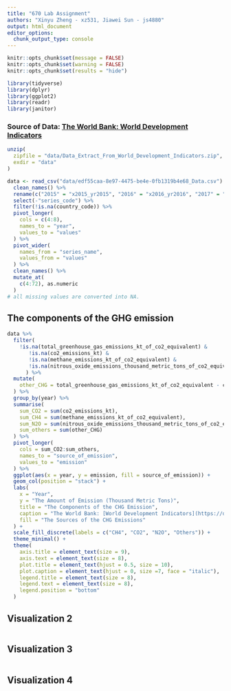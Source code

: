 ```yaml
---
title: "670 Lab Assignment"
authors: "Xinyu Zheng - xz531, Jiawei Sun - js4880"
output: html_document
editor_options: 
  chunk_output_type: console
---
```


```r
knitr::opts_chunk$set(message = FALSE)
knitr::opts_chunk$set(warning = FALSE)
knitr::opts_chunk$set(results = "hide")
```

```r
library(tidyverse)
library(dplyr)
library(ggplot2)
library(readr)
library(janitor)
```

### Source of Data: [The World Bank: World Development Indicators](https://databank.worldbank.org/source/world-development-indicators#)

```r
unzip(
  zipfile = "data/Data_Extract_From_World_Development_Indicators.zip",
  exdir = "data"
)

data <- read_csv("data/edf55caa-8e97-4475-be4e-0fb1319b4e68_Data.csv") %>%
  clean_names() %>%
  rename(c("2015" = "x2015_yr2015", "2016" = "x2016_yr2016", "2017" = "x2017_yr2017","2018" = "x2018_yr2018", "2019" = "x2019_yr2019")) %>%
  select(-"series_code") %>%
  filter(!is.na(country_code)) %>%
  pivot_longer(
    cols = c(4:8),
    names_to = "year",
    values_to = "values"
  ) %>%
  pivot_wider(
    names_from = "series_name", 
    values_from = "values"
  ) %>%
  clean_names() %>%
  mutate_at(
    c(4:72), as.numeric
  )
# all missing values are converted into NA.

```

## The components of the GHG emission
```r
data %>%
  filter(
    !is.na(total_greenhouse_gas_emissions_kt_of_co2_equivalent) &
       !is.na(co2_emissions_kt) &
       !is.na(methane_emissions_kt_of_co2_equivalent) &
       !is.na(nitrous_oxide_emissions_thousand_metric_tons_of_co2_equivalent)
      ) %>%
  mutate(
    other_CHG = total_greenhouse_gas_emissions_kt_of_co2_equivalent - co2_emissions_kt - methane_emissions_kt_of_co2_equivalent - nitrous_oxide_emissions_thousand_metric_tons_of_co2_equivalent
  ) %>%
  group_by(year) %>%
  summarise(
    sum_CO2 = sum(co2_emissions_kt),
    sum_CH4 = sum(methane_emissions_kt_of_co2_equivalent),
    sum_N2O = sum(nitrous_oxide_emissions_thousand_metric_tons_of_co2_equivalent),
    sum_others = sum(other_CHG)
  ) %>%
  pivot_longer(
    cols = sum_CO2:sum_others,
    names_to = "source_of_emission",
    values_to = "emission"
  ) %>%
  ggplot(aes(x = year, y = emission, fill = source_of_emission)) +
  geom_col(position = "stack") +
  labs(
    x = "Year",
    y = "The Amount of Emission (Thousand Metric Tons)",
    title = "The Components of the CHG Emission",
    caption = "The World Bank: [World Development Indicators](https://databank.worldbank.org/source/world-development-indicators#)",
    fill = "The Sources of the CHG Emissions"
  ) +
  scale_fill_discrete(labels = c("CH4", "CO2", "N2O", "Others")) +
  theme_minimal() +
  theme(
    axis.title = element_text(size = 9),
    axis.text = element_text(size = 8),
    plot.title = element_text(hjust = 0.5, size = 10),
    plot.caption = element_text(hjust = 0, size =7, face = "italic"),
    legend.title = element_text(size = 8),
    legend.text = element_text(size = 8),
    legend.position = "bottom"
  )

```

## Visualization 2
```r


```

## Visualization 3
```r


```

## Visualization 4
```r


```

